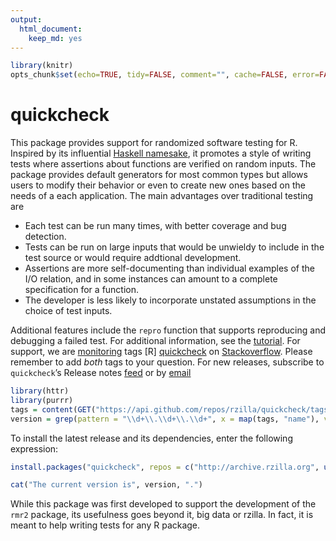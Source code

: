 ```yaml
---
output:
  html_document:
    keep_md: yes
---
```

```r
library(knitr)
opts_chunk$set(echo=TRUE, tidy=FALSE, comment="", cache=FALSE, error=FALSE)
```

quickcheck
==========


This package provides support for randomized  software testing for R. Inspired by its influential [Haskell namesake](http://www.eecs.northwestern.edu/~robby/courses/395-495-2009-fall/quick.pdf), it promotes a style of writing tests where assertions about functions are verified on random inputs. The package provides default generators for most common types but allows users to modify their behavior or even to create new ones based on the needs of a each application. The main advantages over traditional testing are

 * Each test can be run many times, with better coverage and bug detection.
 * Tests can be run on large inputs that would be unwieldy to include in the test source or would require addtional development.
 * Assertions are more self-documenting than individual examples of the I/O relation, and in some instances can amount to a complete specification for a function.
 * The developer is less likely to incorporate unstated assumptions in the choice of test inputs.

Additional features include the `repro` function that supports reproducing and debugging a failed test. For additional information, see the [tutorial](docs/tutorial.md). For support, we are [monitoring](http://stackoverflow.com/questions/tagged/r+quickcheck) tags [R] [quickcheck] on [Stackoverflow](http://stackoverflow.com). Please remember to add *both* tags to your question. For new releases, subscribe to `quickcheck`'s Release notes [feed](https://github.com/RevolutionAnalytics/quickcheck/releases.atom) or by [email](https://feedburner.google.com/fb/a/mailverify?uri=ReleaseNotesFromQuickcheck&amp;loc=en_US)


```r
library(httr)
library(purrr)
tags = content(GET("https://api.github.com/repos/rzilla/quickcheck/tags"))
version = grep(pattern = "\\d+\\.\\d+\\.\\d+", x = map(tags, "name"), value = TRUE)[[1]]
```

To install the latest release and its dependencies, enter the following expression:

```r
install.packages("quickcheck", repos = c("http://archive.rzilla.org", unlist(options("repos"))))
```

```r
cat("The current version is", version, ".")
```

While this package was first developed to support the development of the `rmr2` package, its usefulness goes beyond it, big data or rzilla. In fact, it is meant to help writing tests for any R package.
